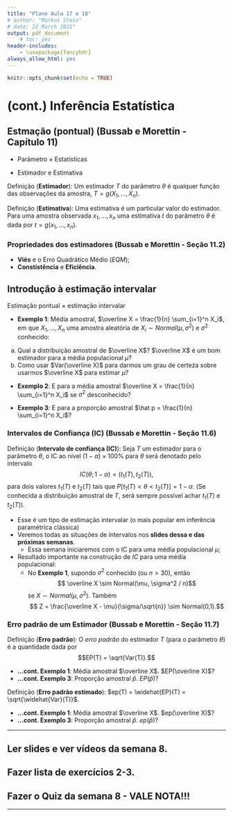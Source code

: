 ```yaml
---
title: "Plano Aula 17 e 18"
# author: "Markus Stein"
# date: 22 March 2021"
output: pdf_document
    # toc: yes
header-includes:
    - \usepackage{fancyhdr}
always_allow_html: yes
---
```

\addtolength{\headheight}{1.0cm}
\pagestyle{fancyplain} 
\lhead{\includegraphics[height=1.5cm]{logoIME.png}}
\rhead{\includegraphics[height=1.5cm]{logoEAD.png}}
\chead{UNIVERSIDADE FEDERAL DO RIO GRANDE DO SUL \\
INSTITUTO DE MATEMÁTICA E ESTATÍSTICA \\
DEPARTAMENTO DE ESTATÍSTICA \\
\vspace{0.3cm}
MAT02219 - Probabilidade e Estatística - 2020/2
}
\renewcommand{\headrulewidth}{0pt} 


```r
knitr::opts_chunk$set(echo = TRUE)
```

# (cont.) Inferência Estatística

## Estmação (pontual) (Bussab e Morettin - Capítulo 11)

* Parâmetro $\times$ Estatísticas

* Estimador e Estimativa

Definição (**Estimador**): Um estimador $T$ do parâmetro $\theta$ é qualquer função das observações da amostra, $T=g(X_1, \ldots, X_n)$.  

Definição (**Estimativa**): Uma estimativa é um particular valor do estimador. Para uma amostra observada $x_1, \ldots, x_n$ uma estimativa $t$ do parâmetro $\theta$ é dada por $t=g(x_1, \ldots, x_n)$.  


### Propriedades dos estimadores (Bussab e Morettin - Seção 11.2)
* **Viés** e o Erro Quadrático Médio ($EQM$);
* **Constistência** e **Eficiência**.


## Introdução à estimação intervalar

Estimação pontual $\times$ estimação intervalar 

* **Exemplo 1**: Média amostral, $\overline X = \frac{1}{n} \sum_{i=1}^n X_i$, em que $X_1, \ldots, X_n$ uma amostra aleatória de $X_i \sim Normal(\mu, \sigma^2)$ e $\sigma^2$ conhecido:
a. Qual a distribuição amostral de $\overline X$? $\overline X$ é um bom estimador para a média populacional $\mu$?
c. Como usar $Var(\overline X)$ para darmos um grau de certeza sobre usarmos $\overline X$ para estimar $\mu$?  

* **Exemplo 2**: E para a média amostral $\overline X = \frac{1}{n} \sum_{i=1}^n X_i$ se $\sigma^2$ desconhecido?

* **Exemplo 3**: E para a proporção amostral $\hat p = \frac{1}{n} \sum_{i=1}^n X_i$?  


### **Intervalos de Confiança (IC)** (Bussab e Morettin - Seção 11.6)  
Definição (**Intervalo de confiança (IC)**): Seja $T$ um estimador para o parâmetro $\theta$, o IC ao nível $(1-\alpha) \times 100\%$ para $\theta$ será denotado pelo intervalo 
$$IC(\theta; 1-\alpha) = \left( t_1(T) , t_2(T) \right),$$
para dois valores $t_1(T)$ e $t_2(T)$ tais que $P [ t_1(T) < \theta < t_2(T) ] = 1 - \alpha$. (Se conhecida a distribuição amostral de $T$, será sempre possível achar $t_1(T)$ e $t_2(T)$). 

\vspace{0.5cm}

* Esse é um tipo de estimação intervalar (o mais popular em inferência paramétrica clássica)
* Veremos todas as situações de intervalos nos **slides dessa e das próximas semanas**.
    + Essa semana iniciaremos com o IC para uma média populacional $\mu$;
* Resultado importante na construção de $IC$ para uma média populacional:
    + No **Exemplo 1**, supondo $\sigma^2$ conhecido (ou $n>30$), então
$$ \overline X \sim Normal(\mu, \sigma^2 / n)$$
se $X \sim Normal(\mu, \sigma^2)$. Também
$$ Z = \frac{\overline X - \mu}{\sigma/\sqrt{n}} \sim Normal(0,1).$$


\vspace{0.5cm}

<!-- \clearpage -->

### Erro padrão de um Estimador (Bussab e Morettin - Seção 11.7)

Definição (**Erro padrão**): O *erro padrão* do estimador $T$ (para o parâmetro $\theta$) é a quantidade dada por 
$$EP(T) = \sqrt{Var(T)}.$$

* **...cont. Exemplo 1**: Média amostral $\overline X$. $EP(\overline X)$?
* **...cont. Exemplo 3**: Proporção amostral $\hat p$. $EP(\hat p)$?

\vspace{0.5cm}
 
Definição (**Erro padrão estimado**): $ep(T) = \widehat{EP}(T) = \sqrt{\widehat{Var}(T)}$. 

\vspace{0.2cm}

* **...cont. Exemplo 1**: Média amostral $\overline X$. $ep(\overline X)$?
* **...cont. Exemplo 3**: Proporção amostral $\hat p$. $ep(\hat p)$?

\vspace{0.5cm}

***
## Ler slides e ver vídeos da semana 8.
## Fazer lista de exercícios 2-3.
## Fazer o Quiz da semana 8 - VALE NOTA!!!
***  


<!-- No `R` é possível gerar amostras, calcular a mádia de cada a mostra e plotar o histograma:   -->
<!-- (*usamos `replicate` para gerar 100 amostras de tamanho n= 25, 50 e 100*) -->

<!-- * a.a. de $X \sim Poisson(2)$ -->
<!-- ```{R, fig.height=2, fig.width=6, fig.align='center'} -->
<!-- par(mfrow=c(1,3)) -->
<!-- hist( colMeans( replicate( n = 100, rpois( n = 5, lambda = 2))), main="Poisson(2), n=5") -->
<!-- hist( colMeans( replicate( n = 100, rpois( n = 10, lambda = 2))), main="Poisson(2), n=10") -->
<!-- hist( colMeans( replicate( n = 100, rpois( n = 50, lambda = 2))), main="Poisson(2), n=50") -->
<!-- ``` -->

<!-- * $X \sim Uniforme(0,1)$ -->
<!-- ```{R, fig.height=2, fig.width=6, fig.align='center'} -->
<!-- par(mfrow=c(1,3)) -->
<!-- hist( colMeans( replicate( n = 100, runif( n = 5, min = 0, max = 1))), main="Uniforme(0,1), n=5") -->
<!-- hist( colMeans( replicate( n = 100, runif( n = 10, min = 0, max = 1))), main="Uniforme(0,1), n=10") -->
<!-- hist( colMeans( replicate( n = 100, runif( n = 50, min = 0, max = 1))), main="Uniforme(0,1), n=50") -->
<!-- ``` -->
